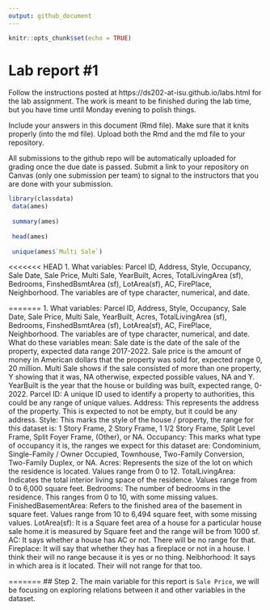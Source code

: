 ```yaml
---
output: github_document
---
```


<!-- README.md is generated from README.Rmd. Please edit the README.Rmd file -->


```r
knitr::opts_chunk$set(echo = TRUE)
```

# Lab report #1

Follow the instructions posted at https://ds202-at-isu.github.io/labs.html for the lab assignment. The work is meant to be finished during the lab time, but you have time until Monday evening to polish things.

Include your answers in this document (Rmd file). Make sure that it knits properly (into the md file). Upload both the Rmd and the md file to your repository.  

All submissions to the github repo will be automatically uploaded for grading once the due date is passed.
Submit a link to your repository on Canvas (only one submission per team) to signal to the instructors that you are done with your submission.

```r
library(classdata)
 data(ames)
 
 summary(ames)
 
 head(ames)
 
 unique(ames$`Multi Sale`)
```
<<<<<<< HEAD
 1. What variables: Parcel ID, Address, Style, Occupancy, Sale Date, Sale Price, Multi Sale, YearBuilt, Acres, TotalLivingArea (sf), Bedrooms, FinshedBsmtArea (sf), LotArea(sf), AC, FirePlace, Neighborhood. The variables are of type character, numerical, and date.
 
=======
 1. What variables: Parcel ID, Address, Style, Occupancy, Sale Date, Sale Price, Multi Sale, YearBuilt, Acres, TotalLivingArea (sf), Bedrooms, FinshedBsmtArea (sf), LotArea(sf), AC, FirePlace, Neighborhood. The variables are of type character, numerical, and date. What do these variables mean: Sale date is the date of the sale of the property, expected data range 2017-2022. Sale price is the amount of money in American dollars that the property was sold for, expected range 0, 20 million. Multi Sale shows if the sale consisted of more than one property, Y showing that it was, NA otherwise, expected possible values, NA and Y. YearBuilt is the year that the house or building was built, expected range, 0-2022.
Parcel ID: A unique ID used to identify a property to authorities, this could be any range of unique values.
Address: This represents the address of the property. This is expected to not be empty, but it could be any address.
Style: This marks the style of the house / property, the range for this dataset is: 1 Story Frame, 2 Story Frame, 1 1/2 Story Frame, Split Level Frame, Split Foyer Frame, (Other), or NA.
Occupancy: This marks what type of occupancy it is, the ranges we expect for this dataset are: Condominium, Single-Family / Owner Occupied, Townhouse, Two-Family Conversion, Two-Family Duplex, or NA.
Acres: Represents the size of the lot on which the residence is located. Values range from 0 to 12.
TotalLivingArea: Indicates the total interior living space of the residence. Values range from 0 to 6,000 square feet.
Bedrooms: The number of bedrooms in the residence. This ranges from 0 to 10, with some missing values.
FinishedBasementArea: Refers to the finished area of the basement in square feet. Values range from 10 to 6,494 square feet, with some missing values.
LotArea(sf): It is a Square feet area of a house for a particular house sale home.it is measured by Square feet and the range will be from 1000 sf. 
AC: It says whether a house has AC or not. There will be no range for that.
Fireplace: It will say that whether they has a fireplace or not in a house. I think their will no range because it is yes or no thing.
Neibhorhood: It says in which area is it located. Their will not range for that too.
 
=======
## Step 2.
The main variable for this report is `Sale Price`, we will be focusing on exploring relations between it and other variables in the dataset.

 
 
 
